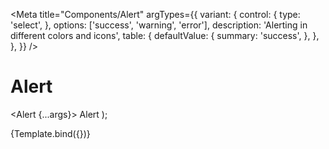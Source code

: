 
<Meta
  title="Components/Alert"
  argTypes={{
    variant: {
      control: {
        type: 'select',
      },
      options: ['success', 'warning', 'error'],
      description: 'Alerting in different colors and icons',
      table: {
        defaultValue: {
          summary: 'success',
        },
      },
    },
  }}
/>

# Alert

  <Alert {...args}>
    <Text>Alert</Text>
  </Alert>
);

<Canvas>
  <Story name="Default">{Template.bind({})}</Story>
</Canvas>

<ArgsTable story="Default" />
